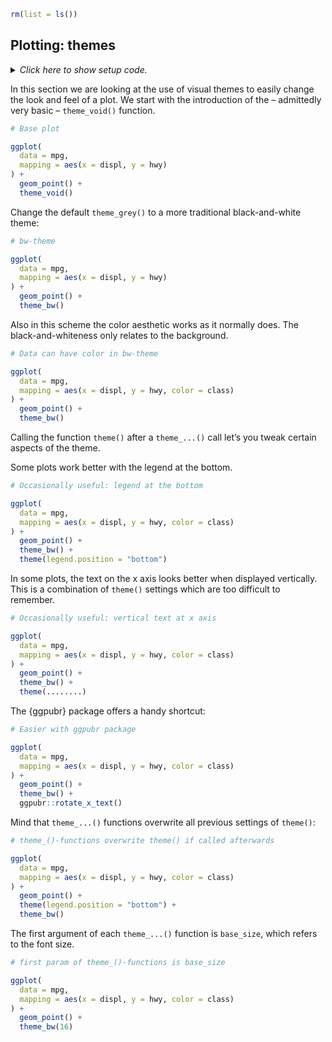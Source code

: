 ```r
rm(list = ls())
```


## Plotting: themes

<details><summary>*Click here to show setup code.*</summary>
```r
### Plotting: themes

```
```r
library(tidyverse)
library(nycflights13)

library(conflicted)
conflict_prefer("filter", "dplyr")
conflict_prefer("lag", "dplyr")
```
</details>

In this section we are looking at the use of visual themes to easily change the look and feel of a plot.
We start with the introduction of the -- admittedly very basic -- `theme_void()` function.

```r
# Base plot
```
```r
ggplot(
  data = mpg,
  mapping = aes(x = displ, y = hwy)
) +
  geom_point() +
  theme_void()
```

Change the default `theme_grey()` to a more traditional black-and-white theme:

```r
# bw-theme
```
```r
ggplot(
  data = mpg,
  mapping = aes(x = displ, y = hwy)
) +
  geom_point() +
  theme_bw()
```

Also in this scheme the color aesthetic works as it normally does.
The black-and-whiteness only relates to the background.

```r
# Data can have color in bw-theme
```
```r
ggplot(
  data = mpg,
  mapping = aes(x = displ, y = hwy, color = class)
) +
  geom_point() +
  theme_bw()
```

Calling the function `theme()` after a `theme_...()` call let's you tweak certain aspects of the theme.

Some plots work better with the legend at the bottom.

```r
# Occasionally useful: legend at the bottom
```
```r
ggplot(
  data = mpg,
  mapping = aes(x = displ, y = hwy, color = class)
) +
  geom_point() +
  theme_bw() +
  theme(legend.position = "bottom")
```

In some plots, the text on the x axis looks better when displayed vertically.
This is a combination of `theme()` settings which are too difficult to remember.

```r
# Occasionally useful: vertical text at x axis
```
```r
ggplot(
  data = mpg,
  mapping = aes(x = displ, y = hwy, color = class)
) +
  geom_point() +
  theme_bw() +
  theme(........)
```

The {ggpubr} package offers a handy shortcut:

```r
# Easier with ggpubr package
```
```r
ggplot(
  data = mpg,
  mapping = aes(x = displ, y = hwy, color = class)
) +
  geom_point() +
  theme_bw() +
  ggpubr::rotate_x_text()
```

Mind that `theme_...()` functions overwrite all previous settings of `theme()`:

```r
# theme_()-functions overwrite theme() if called afterwards
```
```r
ggplot(
  data = mpg,
  mapping = aes(x = displ, y = hwy, color = class)
) +
  geom_point() +
  theme(legend.position = "bottom") +
  theme_bw()
```

The first argument of each `theme_...()` function is `base_size`, which refers to the font size.

```r
# first param of theme_()-functions is base_size
```
```r
ggplot(
  data = mpg,
  mapping = aes(x = displ, y = hwy, color = class)
) +
  geom_point() +
  theme_bw(16)
```
